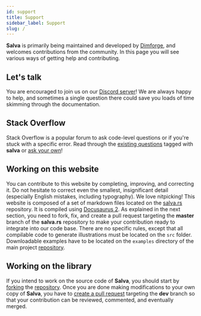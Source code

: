 ```yaml
---
id: support
title: Support
sidebar_label: Support
slug: /
---
```


**Salva** is primarily being maintained and developed by [Dimforge](https://dimforge.org),
and welcomes contributions from the community. In this page you will see various ways of getting
help and contributing.

## Let's talk
You are encouraged to join us on our [Discord server](https://discord.gg/vt9DJSW)! We are
always happy to help, and sometimes a single question there could save you loads of time
skimming through the documentation.

## Stack Overflow
Stack Overflow is a popular forum to ask code-level questions or if you're stuck with a specific error. Read through the
[existing questions](https://stackoverflow.com/questions/tagged/salva) tagged with **salva** or
[ask your own](https://stackoverflow.com/questions/ask?tags=salva)!

## Working on this website

You can contribute to this website by completing, improving, and correcting
it. Do not hesitate to correct even the smallest, insignificant detail
(especially English mistakes, including typography). We love nitpicking!  This
website is composed of a set of markdown files located on the
[salva.rs](https://github.com/dimforge/salva.rs) repository. It is compiled using
[Docusaurus 2](https://v2.docusaurus.io). As explained in the next section,
you need to fork, fix, and create a pull request targeting the **master**
branch of the **salva.rs** repository to make your contribution ready
to integrate into our code base. There are no specific rules, except that all
compilable code to generate illustrations
must be located on the `src` folder.  Downloadable examples have to be located
on the `examples` directory of the main project [repository](https://github.com/dimforge/salva).


## Working on the library

If you intend to work on the source code of **Salva**, you should start by
[forking](https://help.github.com/articles/fork-a-repo) the
[repository](https://github.com/dimforge/salva). Once you are done making
modifications to your own copy of **Salva**, you have to [create a pull
request](https://help.github.com/articles/creating-a-pull-request) targeting
the **dev** branch so that your contribution can be reviewed, commented, and
eventually merged.

